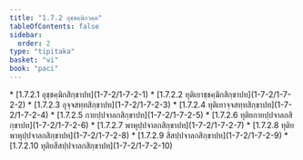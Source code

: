 ```yaml
---
title: "1.7.2 อุชฺชคฺฆิกวคฺค"
tableOfContents: false
sidebar:
  order: 2
type: "tipitaka"
basket: "vi"
book: "paci"
---
```



<DynamicBreadcrumb />



<TableOfContents book="paci" section="1.7.2">
* [1.7.2.1 อุชฺชคฺฆิกสิกฺขาปท](1-7-2/1-7-2-1)
* [1.7.2.2 ทุติเยาชฺชคฺฆิกสิกฺขาปท](1-7-2/1-7-2-2)
* [1.7.2.3 อุจฺจสทฺทสิกฺขาปท](1-7-2/1-7-2-3)
* [1.7.2.4 ทุติเยาจฺจสทฺทสิกฺขาปท](1-7-2/1-7-2-4)
* [1.7.2.5 กายปฺปจาลกสิกฺขาปท](1-7-2/1-7-2-5)
* [1.7.2.6 ทุติยกายปฺปจาลกสิกฺขาปท](1-7-2/1-7-2-6)
* [1.7.2.7 พาหุปฺปจาลกสิกฺขาปท](1-7-2/1-7-2-7)
* [1.7.2.8 ทุติยพาหุปฺปจาลกสิกฺขาปท](1-7-2/1-7-2-8)
* [1.7.2.9 สีสปฺปจาลกสิกฺขาปท](1-7-2/1-7-2-9)
* [1.7.2.10 ทุติยสีสปฺปจาลกสิกฺขาปท](1-7-2/1-7-2-10)
</TableOfContents>